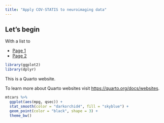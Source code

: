 ```yaml
---
title: "Apply COV-STATIS to neuroimaging data"
---
```



## Let's begin

With a list to

  * [Page 1](pages/page1.qmd)
  * [Page 2](pages/page2.qmd)
  

```r
library(ggplot2)
library(dplyr)
```


This is a Quarto website.

To learn more about Quarto websites visit <https://quarto.org/docs/websites>.

```r
mtcars %>%
  ggplot(aes(mpg, qsec)) + 
  stat_smooth(color = "darkorchid4", fill = "skyblue") + 
  geom_point(color = "black", shape = 3) + 
  theme_bw()

```
